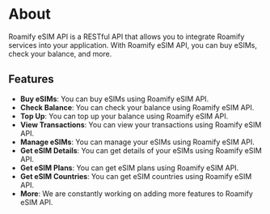
<NextSeo description="What is Roamify eSIM API?" title="eSIM API - About" />

# About

Roamify eSIM API is a RESTful API that allows you to integrate Roamify services into your application. With Roamify eSIM API, you can buy eSIMs, check your balance, and more.

## Features

- **Buy eSIMs**: You can buy eSIMs using Roamify eSIM API.
- **Check Balance**: You can check your balance using Roamify eSIM API.
- **Top Up**: You can top up your balance using Roamify eSIM API.
- **View Transactions**: You can view your transactions using Roamify eSIM API.
- **Manage eSIMs**: You can manage your eSIMs using Roamify eSIM API.
- **Get eSIM Details**: You can get details of your eSIMs using Roamify eSIM API.
- **Get eSIM Plans**: You can get eSIM plans using Roamify eSIM API.
- **Get eSIM Countries**: You can get eSIM countries using Roamify eSIM API.
- **More**: We are constantly working on adding more features to Roamify eSIM API.

